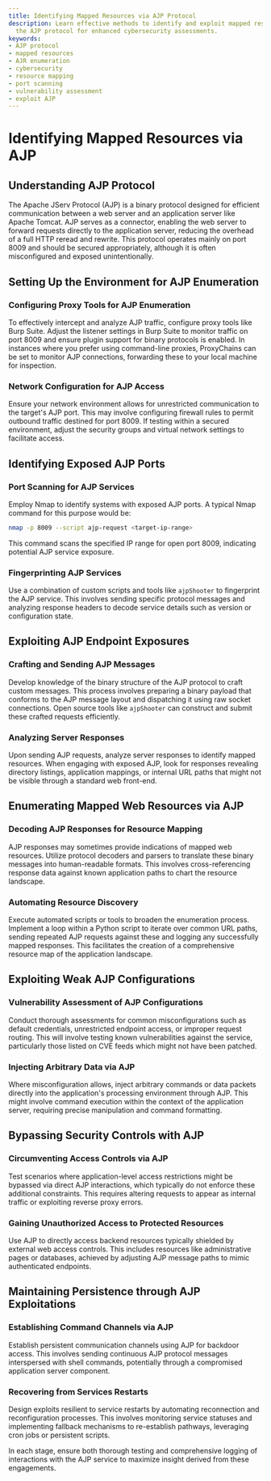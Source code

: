 ```yaml
---
title: Identifying Mapped Resources via AJP Protocol
description: Learn effective methods to identify and exploit mapped resources using
  the AJP protocol for enhanced cybersecurity assessments.
keywords:
- AJP protocol
- mapped resources
- AJR enumeration
- cybersecurity
- resource mapping
- port scanning
- vulnerability assessment
- exploit AJP
---
```


# Identifying Mapped Resources via AJP

## Understanding AJP Protocol

The Apache JServ Protocol (AJP) is a binary protocol designed for efficient communication between a web server and an application server like Apache Tomcat. AJP serves as a connector, enabling the web server to forward requests directly to the application server, reducing the overhead of a full HTTP reread and rewrite. This protocol operates mainly on port 8009 and should be secured appropriately, although it is often misconfigured and exposed unintentionally.

## Setting Up the Environment for AJP Enumeration

### Configuring Proxy Tools for AJP Enumeration

To effectively intercept and analyze AJP traffic, configure proxy tools like Burp Suite. Adjust the listener settings in Burp Suite to monitor traffic on port 8009 and ensure plugin support for binary protocols is enabled. In instances where you prefer using command-line proxies, ProxyChains can be set to monitor AJP connections, forwarding these to your local machine for inspection.

### Network Configuration for AJP Access

Ensure your network environment allows for unrestricted communication to the target's AJP port. This may involve configuring firewall rules to permit outbound traffic destined for port 8009. If testing within a secured environment, adjust the security groups and virtual network settings to facilitate access.

## Identifying Exposed AJP Ports

### Port Scanning for AJP Services

Employ Nmap to identify systems with exposed AJP ports. A typical Nmap command for this purpose would be:
```bash
nmap -p 8009 --script ajp-request <target-ip-range>
```
This command scans the specified IP range for open port 8009, indicating potential AJP service exposure.

### Fingerprinting AJP Services

Use a combination of custom scripts and tools like `ajpShooter` to fingerprint the AJP service. This involves sending specific protocol messages and analyzing response headers to decode service details such as version or configuration state.

## Exploiting AJP Endpoint Exposures

### Crafting and Sending AJP Messages

Develop knowledge of the binary structure of the AJP protocol to craft custom messages. This process involves preparing a binary payload that conforms to the AJP message layout and dispatching it using raw socket connections. Open source tools like `ajpShooter` can construct and submit these crafted requests efficiently.

### Analyzing Server Responses

Upon sending AJP requests, analyze server responses to identify mapped resources. When engaging with exposed AJP, look for responses revealing directory listings, application mappings, or internal URL paths that might not be visible through a standard web front-end.

## Enumerating Mapped Web Resources via AJP

### Decoding AJP Responses for Resource Mapping

AJP responses may sometimes provide indications of mapped web resources. Utilize protocol decoders and parsers to translate these binary messages into human-readable formats. This involves cross-referencing response data against known application paths to chart the resource landscape.

### Automating Resource Discovery

Execute automated scripts or tools to broaden the enumeration process. Implement a loop within a Python script to iterate over common URL paths, sending repeated AJP requests against these and logging any successfully mapped responses. This facilitates the creation of a comprehensive resource map of the application landscape.

## Exploiting Weak AJP Configurations

### Vulnerability Assessment of AJP Configurations

Conduct thorough assessments for common misconfigurations such as default credentials, unrestricted endpoint access, or improper request routing. This will involve testing known vulnerabilities against the service, particularly those listed on CVE feeds which might not have been patched.

### Injecting Arbitrary Data via AJP

Where misconfiguration allows, inject arbitrary commands or data packets directly into the application's processing environment through AJP. This might involve command execution within the context of the application server, requiring precise manipulation and command formatting.

## Bypassing Security Controls with AJP

### Circumventing Access Controls via AJP

Test scenarios where application-level access restrictions might be bypassed via direct AJP interactions, which typically do not enforce these additional constraints. This requires altering requests to appear as internal traffic or exploiting reverse proxy errors.

### Gaining Unauthorized Access to Protected Resources

Use AJP to directly access backend resources typically shielded by external web access controls. This includes resources like administrative pages or databases, achieved by adjusting AJP message paths to mimic authenticated endpoints.

## Maintaining Persistence through AJP Exploitations

### Establishing Command Channels via AJP

Establish persistent communication channels using AJP for backdoor access. This involves sending continuous AJP protocol messages interspersed with shell commands, potentially through a compromised application server component.

### Recovering from Services Restarts

Design exploits resilient to service restarts by automating reconnection and reconfiguration processes. This involves monitoring service statuses and implementing fallback mechanisms to re-establish pathways, leveraging cron jobs or persistent scripts.

In each stage, ensure both thorough testing and comprehensive logging of interactions with the AJP service to maximize insight derived from these engagements.